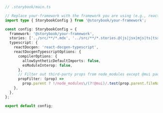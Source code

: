 ```ts
// .storybook/main.ts

// Replace your-framework with the framework you are using (e.g., react-webpack5, react-vite)
import type { StorybookConfig } from '@storybook/your-framework';

const config: StorybookConfig = {
  framework: '@storybook/your-framework',
  stories: ['../src/**/*.mdx', '../src/**/*.stories.@(js|jsx|mjs|ts|tsx)'],
  typescript: {
    reactDocgen: 'react-docgen-typescript',
    reactDocgenTypescriptOptions: {
      compilerOptions: {
        allowSyntheticDefaultImports: false,
        esModuleInterop: false,
      },
      // Filter out third-party props from node_modules except @mui packages.
      propFilter: (prop) =>
        prop.parent ? !/node_modules\/(?!@mui)/.test(prop.parent.fileName) : true,
    },
  },
};

export default config;
```
